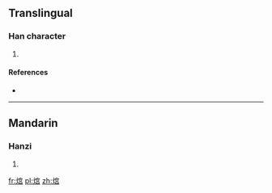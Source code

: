==Translingual==

===Han character===
{{Han char|rn=86|rad=火|as=10|sn=14|four=|canj=火十口口 (FJRR)}}

# {{defn|Han|sort=火10}}

====References====
* {{Han ref|kx=0679.150|dkj=19298|hdz=32225.040|uh=718D|ud=29069}}

----

==Mandarin==

===Hanzi===
{{cmn-hanzi|pin=[[qióng]] ([[qiong2]])|wg=}}

# {{defn|Mandarin|sort=火10}}

[[fr:熍]]
[[pl:熍]]
[[zh:熍]]